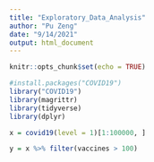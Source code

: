```yaml
---
title: "Exploratory_Data_Analysis"
author: "Pu Zeng"
date: "9/14/2021"
output: html_document
---
```


```r
knitr::opts_chunk$set(echo = TRUE)
```


```r
#install.packages("COVID19")
library("COVID19")
library(magrittr)
library(tidyverse)
library(dplyr)
```

```r
x = covid19(level = 1)[1:100000, ]

y = x %>% filter(vaccines > 100)

```

